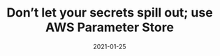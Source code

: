 ---
title: Don’t let your secrets spill out; use AWS Parameter Store
tagline: Easy way to access secrets like API keys in AWS Lambda
date: 2021-01-25
link: https://levelup.gitconnected.com/dont-let-your-secrets-spill-out-use-aws-parameter-store-8a7252535c72
type: post
---